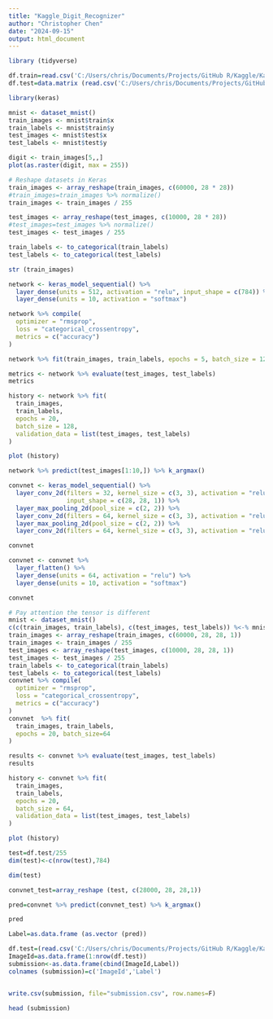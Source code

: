 ---
title: "Kaggle_Digit_Recognizer"
author: "Christopher Chen"
date: "2024-09-15"
output: html_document
---

```{r  }
library (tidyverse)
```

```{r }
df.train=read.csv('C:/Users/chris/Documents/Projects/GitHub R/Kaggle/Kaggle - Digit Recognizer/train.csv')
df.test=data.matrix (read.csv('C:/Users/chris/Documents/Projects/GitHub R/Kaggle/Kaggle - Digit Recognizer/test.csv'))
```

```{r }
library(keras)

mnist <- dataset_mnist()
train_images <- mnist$train$x
train_labels <- mnist$train$y
test_images <- mnist$test$x
test_labels <- mnist$test$y
```

```{r }
digit <- train_images[5,,]
plot(as.raster(digit, max = 255))
```

```{r }
# Reshape datasets in Keras
train_images <- array_reshape(train_images, c(60000, 28 * 28))
#train_images=train_images %>% normalize()
train_images <- train_images / 255

test_images <- array_reshape(test_images, c(10000, 28 * 28))
#test_images=test_images %>% normalize()
test_images <- test_images / 255
```

```{r }
train_labels <- to_categorical(train_labels)
test_labels <- to_categorical(test_labels)
```

```{r }
str (train_images)
```

```{r }
network <- keras_model_sequential() %>%
  layer_dense(units = 512, activation = "relu", input_shape = c(784)) %>%
  layer_dense(units = 10, activation = "softmax")
```

```{r }
network %>% compile(
  optimizer = "rmsprop",
  loss = "categorical_crossentropy",
  metrics = c("accuracy")
)
```

```{r }
network %>% fit(train_images, train_labels, epochs = 5, batch_size = 128)
```

```{r }
metrics <- network %>% evaluate(test_images, test_labels)
metrics
```

```{r }
history <- network %>% fit(
  train_images,
  train_labels,
  epochs = 20,
  batch_size = 128,
  validation_data = list(test_images, test_labels)
)
```

```{r }
plot (history)
```

```{r }
network %>% predict(test_images[1:10,]) %>% k_argmax()
```

```{r }
convnet <- keras_model_sequential() %>%
  layer_conv_2d(filters = 32, kernel_size = c(3, 3), activation = "relu",
                input_shape = c(28, 28, 1)) %>%
  layer_max_pooling_2d(pool_size = c(2, 2)) %>%
  layer_conv_2d(filters = 64, kernel_size = c(3, 3), activation = "relu") %>%
  layer_max_pooling_2d(pool_size = c(2, 2)) %>%
  layer_conv_2d(filters = 64, kernel_size = c(3, 3), activation = "relu")
```

```{r }
convnet
```

```{r }
convnet <- convnet %>%
  layer_flatten() %>%
  layer_dense(units = 64, activation = "relu") %>%
  layer_dense(units = 10, activation = "softmax")
```

```{r }
convnet
```

```{r }
# Pay attention the tensor is different
mnist <- dataset_mnist()
c(c(train_images, train_labels), c(test_images, test_labels)) %<-% mnist
train_images <- array_reshape(train_images, c(60000, 28, 28, 1))
train_images <- train_images / 255
test_images <- array_reshape(test_images, c(10000, 28, 28, 1))
test_images <- test_images / 255
train_labels <- to_categorical(train_labels)
test_labels <- to_categorical(test_labels)
convnet %>% compile(
  optimizer = "rmsprop",
  loss = "categorical_crossentropy",
  metrics = c("accuracy")
)
convnet  %>% fit(
  train_images, train_labels,
  epochs = 20, batch_size=64
)

```

```{r }
results <- convnet %>% evaluate(test_images, test_labels)
results
```

```{r }
history <- convnet %>% fit(
  train_images,
  train_labels,
  epochs = 20,
  batch_size = 64,
  validation_data = list(test_images, test_labels)
)
```

```{r }
plot (history)
```

```{r }
test=df.test/255
dim(test)<-c(nrow(test),784)
```

```{r }
dim(test)
```

```{r }
convnet_test=array_reshape (test, c(28000, 28, 28,1))
```

```{r }
pred=convnet %>% predict(convnet_test) %>% k_argmax()
```

```{r }
pred
```

```{r }
Label=as.data.frame (as.vector (pred))
```

```{r }
df.test=(read.csv('C:/Users/chris/Documents/Projects/GitHub R/Kaggle/Kaggle - Digit Recognizer/test.csv'))
ImageId=as.data.frame(1:nrow(df.test))
submission<-as.data.frame(cbind(ImageId,Label))
colnames (submission)=c('ImageId','Label')


write.csv(submission, file="submission.csv", row.names=F)
```

```{r }
head (submission)
```

```{r }

```